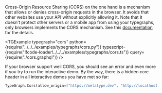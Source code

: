 

Cross-Origin Resource Sharing (CORS) on the one hand is a mechanism that allows or denies cross-origin requests in the browser. It avoids that other websites use your API without explicitly allowing it. Note that it doesn't protect other servers or a mobile app from using your typegraphs, only browsers implements the CORS mechanism. See this [documentation](https://developer.mozilla.org/en/docs/Web/HTTP/CORS) for the details.

<TGExample
  typegraph="cors"
  python={require("../../../examples/typegraphs/cors.py")}
  typescript={require("!!code-loader!../../../examples/typegraphs/cors.ts")}
  query={require("./cors.graphql")}
/>

If your browser support well CORS, you should see an error and even more if you try to run the interactive demo. By the way, there is a hidden core header in all interactive demos you have met so far:

```python
TypeGraph.Cors(allow_origin=["https://metatype.dev", "http://localhost:3000"])
```
